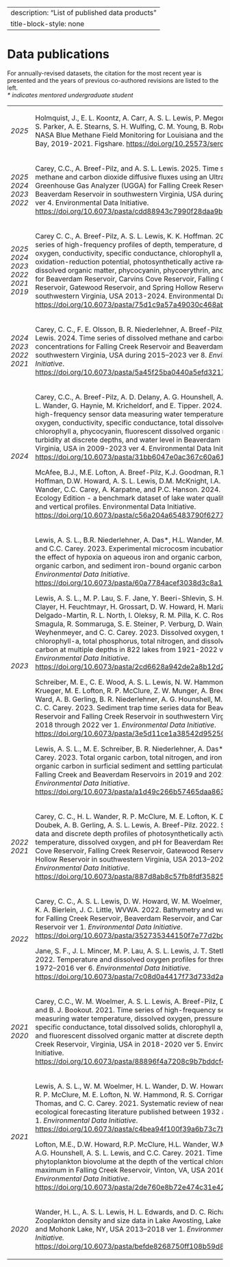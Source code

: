 
---
description: "List of published data products"
title-block-style: none
---

# Data publications 

For annually-revised datasets, the citation for the most recent year is presented and the years of previous co-authored revisions are listed to the left.<br>
<i>\* indicates mentored undergraduate student</i>

<table style="width:100%;">
<tr>
<td>
<p><em>2025</em></p>
</td>
<td>
<p>Holmquist, J., E. L. Koontz, A. Carr, <span class="asl">A. S. L. Lewis</span>, P. Megonigal, G. Noyce, S. Parker, A. E. Stearns, S. H. Wulfing, C. M. Young, B. Roberts. 2025. NASA Blue Methane Field Monitoring for Louisiana and the Chesapeake Bay, 2019-2021. Figshare. [https://doi.org/10.25573/serc.28373957.v1](https://doi.org/10.25573/serc.28373957.v1)</p>
</td>
</tr>
<tr>
<td>
<p><em>2025 2024 2023 2022</em></p>
</td>
<td style="height: 133px; ;">
<p>Carey, C.C., A. Breef-Pilz, and <span class="asl">A. S. L. Lewis</span>. 2025. Time series of methane and carbon dioxide diffusive fluxes using an Ultraportable Greenhouse Gas Analyzer (UGGA) for Falling Creek Reservoir and Beaverdam Reservoir in southwestern Virginia, USA during 2018-2024 ver 4. Environmental Data Initiative. [https://doi.org/10.6073/pasta/cdd88943c7990f28daa9b8ab7a6b9679](https://doi.org/10.6073/pasta/cdd88943c7990f28daa9b8ab7a6b9679)</p>
</td>
</tr>
<tr>
<td>
<p><em>2025 2024 2023 2022 2021 2019</p>
</td>
<td style=";">
<p>Carey C. C., A. Breef-Pilz, <span class="asl">A. S. L. Lewis</span>, K. K. Hoffman. 2025. Time series of high-frequency profiles of depth, temperature, dissolved oxygen, conductivity, specific conductance, chlorophyll a, turbidity, pH, oxidation-reduction potential, photosynthetically active radiation, colored dissolved organic matter, phycocyanin, phycoerythrin, and descent rate for Beaverdam Reservoir, Carvins Cove Reservoir, Falling Creek Reservoir, Gatewood Reservoir, and Spring Hollow Reservoir in southwestern Virginia, USA 2013-2024. Environmental Data Initiative. [https://doi.org/10.6073/pasta/75d1c9a57a49030c468ab19db3643c36](https://doi.org/10.6073/pasta/75d1c9a57a49030c468ab19db3643c36)</p>
</td>
</tr>
<tr>
<td>
<p><em>2024 2023 2022 2021</em></p>
</td>
<td>
<p>Carey, C. C., F. E. Olsson, B. R. Niederlehner, A. Breef-Pilz, and <span class="asl">A. S. L. Lewis</span>. 2024. Time series of dissolved methane and carbon dioxide concentrations for Falling Creek Reservoir and Beaverdam Reservoir in southwestern Virginia, USA during 2015&ndash;2023 ver 8. <em>Environmental Data Initiative</em>. [https://doi.org/10.6073/pasta/5a45f25ba0440a5efd32177a9103fb5f](https://doi.org/10.6073/pasta/5a45f25ba0440a5efd32177a9103fb5f)</p>
</td>
</tr>
<tr>
<td>
<p><em>2024</em></p>
</td>
<td>
<p>Carey, C.C., A. Breef-Pilz, A. D. Delany, A. G. Hounshell, <span class="asl">A. S. L. Lewis</span>, H. L. Wander, G. Haynie, M. Kricheldorf, and E. Tipper. 2024. Time series of high-frequency sensor data measuring water temperature, dissolved oxygen, conductivity, specific conductance, total dissolved solids, chlorophyll a, phycocyanin, fluorescent dissolved organic matter, turbidity at discrete depths, and water level in Beaverdam Reservoir, Virginia, USA in 2009-2023 ver 4. Environmental Data Initiative. [https://doi.org/10.6073/pasta/31bb6047e0ac367c60a61884338799c4](https://doi.org/10.6073/pasta/31bb6047e0ac367c60a61884338799c4)</p>
<p>McAfee, B.J., M.E. Lofton, A. Breef-Pilz, K.J. Goodman, R.T. Hensley, K.K. Hoffman, D.W. Howard, <span class="asl">A. S. L. Lewis</span>, D.M. McKnight, I.A. Oleksy, H.L. Wander, C.C. Carey, A. Karpatne, and P.C. Hanson. 2024.&nbsp;LakeBeD-US: Ecology Edition - a benchmark dataset of lake water quality time series and vertical profiles. Environmental Data Initiative. [https://doi.org/10.6073/pasta/c56a204a65483790f6277de4896d7140](https://doi.org/10.6073/pasta/c56a204a65483790f6277de4896d7140)</p>
</td>
</tr>
<tr>
<td>
<p><em>2023</em></p>
</td>
<td>
<p><span class="asl">Lewis, A. S. L.</span>, B.R. Niederlehner, A. Das*, H.L. Wander, M.E. Schreiber, and C.C. Carey. 2023. Experimental microcosm incubations assessing the effect of hypoxia on aqueous iron and organic carbon, pH, sediment organic carbon, and sediment iron-bound organic carbon ver 1. <em>Environmental Data Initiative</em>. [https://doi.org/10.6073/pasta/60a7784acef3038d3c8a16776a5b5746](https://doi.org/10.6073/pasta/60a7784acef3038d3c8a16776a5b5746)</p>
<p><span class="asl">Lewis, A. S. L.</span>, M. P. Lau, S. F. Jane, Y. Beeri-Shlevin, S. H. Burnet, F. Clayer, H. Feuchtmayr, H. Grossart, D. W. Howard, H. Mariash, J. Delgado-Martin, R. L. North, I. Oleksy, R. M. Pilla, K. C. Rose, A. P. Smagula, R. Sommaruga, S. E. Steiner, P. Verburg, D. Wain, G. A. Weyhenmeyer, and C. C. Carey. 2023. Dissolved oxygen, temperature, chlorophyll-a, total phosphorus, total nitrogen, and dissolved organic carbon at multiple depths in 822 lakes from 1921-2022 ver 1. <em>Environmental Data Initiative</em>. [https://doi.org/10.6073/pasta/2cd6628a942de2a8b12d2b19962712a0](https://doi.org/10.6073/pasta/2cd6628a942de2a8b12d2b19962712a0)</p>
<p>Schreiber, M. E., C. E. Wood, <span class="asl">A. S. L. Lewis</span>, N. W. Hammond, K. M. Krueger, M. E. Lofton, R. P. McClure, Z. W. Munger, A. Breef-Pilz, N. K. Ward, A. B. Gerling, B. R. Niederlehner, A. G. Hounshell, M. F. Verne, and C. C. Carey. 2023. Sediment trap time series data for Beaverdam Reservoir and Falling Creek Reservoir in southwestern Virginia, USA 2018 through 2022 ver 1. <em>Environmental Data Initiative</em>. [https://doi.org/10.6073/pasta/3e5d11ce1a38542d95250cdce18d6987](https://doi.org/10.6073/pasta/3e5d11ce1a38542d95250cdce18d6987)</p>
<p><span class="asl">Lewis, A. S. L.</span>, M. E. Schreiber, B. R. Niederlehner, A. Das*, and C. C. Carey. 2023. Total organic carbon, total nitrogen, and iron-bound organic carbon in surficial sediment and settling particulate material from Falling Creek and Beaverdam Reservoirs in 2019 and 2021 ver 1. <em>Environmental Data Initiative</em>. [https://doi.org/10.6073/pasta/a1d49c266b57465daa863cde4b1d4b4e](https://doi.org/10.6073/pasta/a1d49c266b57465daa863cde4b1d4b4e)</p>
</td>
</tr>
<tr>
<td>
<p><em>2022 2021</em></p>
</td>
<td>
<p>Carey, C. C., H. L. Wander, R. P. McClure, M. E. Lofton, K. D. Hamre, J. P. Doubek, A. B. Gerling, <span class="asl">A. S. L. Lewis</span>, A. Breef-Pilz. 2022. Secchi depth data and discrete depth profiles of photosynthetically active radiation, temperature, dissolved oxygen, and pH for Beaverdam Reservoir, Carvins Cove Reservoir, Falling Creek Reservoir, Gatewood Reservoir, and Spring Hollow Reservoir in southwestern Virginia, USA 2013&ndash;2021 ver 10. <em>Environmental Data Initiative</em>. [https://doi.org/10.6073/pasta/887d8ab8c57fb8fdf3582507f3223cd6](https://doi.org/10.6073/pasta/887d8ab8c57fb8fdf3582507f3223cd6)</p>
</td>
</tr>
<tr>
<td>
<p><em>2022</em></p>
</td>
<td style="height: 127px; ;">
<p>Carey, C. C., <span class="asl">A. S. L.</span> <span class="asl">Lewis</span>, D. W. Howard, W. M. Woelmer, P. A. Gantzer, K. A. Bierlein, J. C. Little, WVWA. 2022. Bathymetry and watershed area for Falling Creek Reservoir, Beaverdam Reservoir, and Carvins Cove Reservoir ver 1. <em>Environmental Data Initiative</em>. [https://doi.org/10.6073/pasta/352735344150f7e77d2bc18b69a22412](https://doi.org/10.6073/pasta/352735344150f7e77d2bc18b69a22412)</p>
<p>Jane, S. F., J. L. Mincer, M. P. Lau, <span class="asl">A. S. L. Lewis</span>, J. T. Stetler, K. C. Rose. 2022. Temperature and dissolved oxygen profiles for three Swiss lakes: 1972&ndash;2016 ver 6. <em>Environmental Data Initiative</em>. [https://doi.org/10.6073/pasta/7c08d0a4417f73d733d2a7eba43f57ea](https://doi.org/10.6073/pasta/7c08d0a4417f73d733d2a7eba43f57ea)</p>
</td>
</tr>
<tr>
<td>
<p><em>2021 2020</em></p>
</td>
<td>
<p>Carey, C.C., W. M. Woelmer, <span class="asl">A. S. L. Lewis</span>, A. Breef-Pilz, D. W. Howard, and B. J. Bookout. 2021. Time series of high-frequency sensor data measuring water temperature, dissolved oxygen, pressure, conductivity, specific conductance, total dissolved solids, chlorophyll a, phycocyanin, and fluorescent dissolved organic matter at discrete depths in Falling Creek Reservoir, Virginia, USA in 2018-2020 ver 5. Environmental Data Initiative. [https://doi.org/10.6073/pasta/88896f4a7208c9b7bddcf498258edf78](https://doi.org/10.6073/pasta/88896f4a7208c9b7bddcf498258edf78)</p>
</td>
</tr>
<tr>
<td>
<p><em>2021</em></p>
</td>
<td style="height: 141px; ;">
<p><span class="asl">Lewis, A. S. L.</span>, W. M. Woelmer, H. L. Wander, D. W. Howard, J. W. Smith, R. P. McClure, M. E. Lofton, N. W. Hammond, R. S. Corrigan, R. Q. Thomas, and C. C. Carey. 2021. Systematic review of near-term ecological forecasting literature published between 1932 and 2020 ver 1. <em>Environmental Data Initiative</em>. [https://doi.org/10.6073/pasta/c4bea94f100f39a6b73c7b9a577df214](https://doi.org/10.6073/pasta/c4bea94f100f39a6b73c7b9a577df214)</p>
<p>Lofton, M.E., D.W. Howard, R.P. McClure, H.L. Wander, W.M. Woelmer, A.G. Hounshell, <span class="asl">A. S. L. Lewis</span>, and C.C. Carey. 2021. Time series of phytoplankton biovolume at the depth of the vertical chlorophyll maximum in Falling Creek Reservoir, Vinton, VA, USA 2016&ndash;2019 ver 1. <em>Environmental Data Initiative</em>. [https://doi.org/10.6073/pasta/2de760e8b72e474c31e42526f5360f9a](https://doi.org/10.6073/pasta/2de760e8b72e474c31e42526f5360f9a)</p>
</td>
</tr>
<tr>
<td>
<p><em>2020</em></p>
</td>
<td>
<p>Wander, H. L., <span class="asl">A. S. L. Lewis,</span> H. L. Edwards, and D. C. Richardson. 2020. Zooplankton density and size data in Lake Awosting, Lake Minnewaska, and Mohonk Lake, NY, USA 2013&ndash;2018 ver 1. <em>Environmental Data Initiative.</em> [https://doi.org/10.6073/pasta/befde8268750ff108b59d8198eb989a1](https://doi.org/10.6073/pasta/befde8268750ff108b59d8198eb989a1)</p>
</td>
</tr>
</tbody>
</table>

<br><br>